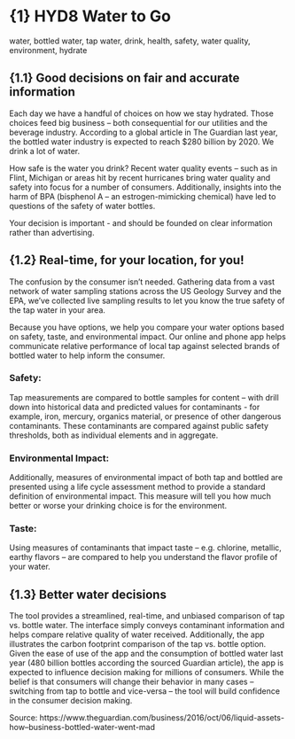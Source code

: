 # {1} HYD8 Water to Go 

water, bottled water, tap water, drink, health, safety, water quality, environment, hydrate 

## {1.1} Good decisions on fair and accurate information 

Each day we have a handful of choices on how we stay hydrated. Those choices feed big business – both consequential for our utilities and the beverage industry. According to a global article in The Guardian last year, the bottled water industry is expected to reach $280 billion by 2020. We drink a lot of water. 

How safe is the water you drink? Recent water quality events – such as in Flint, Michigan or areas hit by recent hurricanes bring water quality and safety into focus for a number of consumers. Additionally, insights into the harm of BPA (bisphenol A – an estrogen-mimicking chemical) have led to questions of the safety of water bottles. 

Your decision is important - and should be founded on clear information rather than advertising.

## {1.2} Real-time, for your location, for you! 

The confusion by the consumer isn’t needed. Gathering data from a vast network of water sampling stations across the US Geology Survey and the EPA, we’ve collected live sampling results to let you know the true safety of the tap water in your area. 

Because you have options, we help you compare your water options based on safety, taste, and environmental impact. Our online and phone app helps communicate relative performance of local tap against selected brands of bottled water to help inform the consumer. 

### Safety:
Tap measurements are compared to bottle samples for content – with drill down into historical data and predicted values for contaminants - for example, iron, mercury, organics material, or presence of other dangerous contaminants. These contaminants are compared against public safety thresholds, both as individual elements and in aggregate.

### Environmental Impact:
Additionally, measures of environmental impact of both tap and bottled are presented using a life cycle assessment method to provide a standard definition of environmental impact. This measure will tell you how much better or worse your drinking choice is for the environment.

### Taste:
Using measures of contaminants that impact taste – e.g. chlorine, metallic, earthy flavors – are compared to help you understand the flavor profile of your water.

## {1.3} Better water decisions 

The tool provides a streamlined, real-time, and unbiased comparison of tap vs. bottle water. The interface simply conveys contaminant information and helps compare relative quality of water received. Additionally, the app illustrates the carbon footprint comparison of the tap vs. bottle option. Given the ease of use of the app and the consumption of bottled water last year (480 billion bottles according the sourced Guardian article), the app is expected to influence decision making for millions of consumers. While the belief is that consumers will change their behavior in many cases – switching from tap to bottle and vice-versa – the tool will build confidence in the consumer decision making. 

Source: https://www.theguardian.com/business/2016/oct/06/liquid-assets-how--business-bottled-water-went-mad
